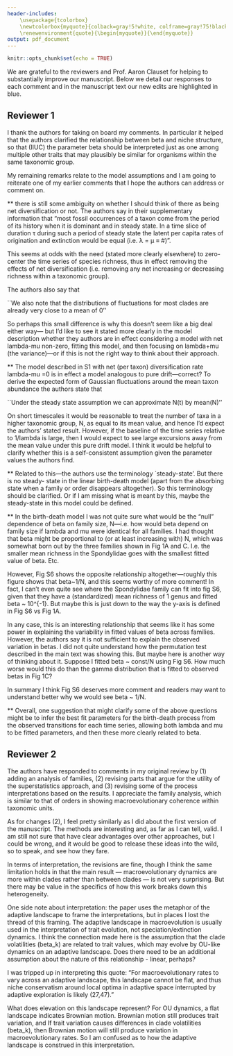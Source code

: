 ```yaml
---
header-includes:
    \usepackage{tcolorbox}
    \newtcolorbox{myquote}{colback=gray!5!white, colframe=gray!75!black}
    \renewenvironment{quote}{\begin{myquote}}{\end{myquote}}
output: pdf_document
---
```


```r
knitr::opts_chunk$set(echo = TRUE)
```

We are grateful to the reviewers and Prof. Aaron Clauset for helping to substantially improve our manuscript.  Below we detail our responses to each comment and in the manuscript text our new edits are highlighted in blue.

## Reviewer 1

I thank the authors for taking on board my comments. In particular it helped that the authors clarified the relationship between beta and niche structure, so that (IIUC) the parameter beta should be interpreted just as one among multiple other traits that may plausibly be similar for organisms within the same taxonomic group.

My remaining remarks relate to the model assumptions and I am going to reiterate one of my earlier comments that I hope the authors can address or comment on.

** there is still some ambiguity on whether I should think of there as being net diversification or not. The authors say in their supplementary information that “most fossil occurrences of a taxon come from the period of its history when it is dominant and in steady state. In a time slice of duration τ during such a period of steady state the latent per capita rates of origination and extinction would be equal (i.e. λ = μ ≡ #)”.

This seems at odds with the need (stated more clearly elsewhere) to zero-center the time series of species richness, thus in effect removing the effects of net diversification (i.e. removing any net increasing or decreasing richness within a taxonomic group).

The authors also say that

``We also note that the distributions of fluctuations for most clades are already very close to a mean of 0’’

So perhaps this small difference is why this doesn’t seem like a big deal either way— but I’d like to see it stated more clearly in the model description whether they authors are in effect considering a model with net lambda-mu non-zero, fitting this model, and then focusing on lambda+mu (the variance)—or if this is not the right way to think about their approach.

** The model described in S1 with net (per taxon) diversification rate lambda-mu =0 is in effect a model analogous to pure drift—correct? To derive the expected form of Gaussian fluctuations around the mean taxon abundance the authors state that

``Under the steady state assumption we can approximate N(t) by mean(N)’’

On short timescales it would be reasonable to treat the number of taxa in a higher taxonomic group, N, as equal to its mean value, and hence I’d expect the authors’ stated result. However, if the baseline of the time series relative to 1/lambda is large, then I would expect to see large excursions away from the mean value under this pure drift model. I think it would be helpful to clarify whether this is a self-consistent assumption given the parameter values the authors find.

** Related to this—the authors use the terminology `steady-state’. But there is no steady- state in the linear birth-death model (apart from the absorbing state when a family or order disappears altogether). So this terminology should be clarified. Or if I am missing what is meant by this, maybe the steady-state in this model could be defined.

** In the birth-death model I was not quite sure what would be the “null” dependence
of beta on family size, N—i.e. how would beta depend on family size if lambda and mu were identical for all families. I had thought that beta might be proportional to (or at least increasing with) N, which was somewhat born out by the three families shown in Fig 1A and C. I.e. the smaller mean richness in the Spondylidae goes with the smallest fitted value of beta. Etc.

However, Fig S6 shows the opposite relationship altogether—roughly this figure shows that beta~1/N, and this seems worthy of more comment! In fact, I can’t even quite see where the Spondylidae family can fit into fig S6, given that they have a (standardized) mean richness of 1 genus and fitted beta ~ 10^{-1}. But maybe this is just down to the way the y-axis is defined in Fig S6 vs Fig 1A.

In any case, this is an interesting relationship that seems like it has some power in explaining the variability in fitted values of beta across families. However, the authors say it is not sufficient to explain the observed variation in betas. I did not quite understand
how the permutation test described in the main text was showing this. But maybe here is another way of thinking about it. Suppose I fitted beta ~ const/N using Fig S6. How much worse would this do than the gamma distribution that is fitted to observed betas in Fig 1C?

In summary I think Fig S6 deserves more comment and readers may want to understand better why we would see beta ~ 1/N.

** Overall, one suggestion that might clarify some of the above questions might be to infer the best fit parameters for the birth-death process from the observed transitions for each time series, allowing both lambda and mu to be fitted parameters, and then these more clearly related to beta.


## Reviewer 2

The authors have responded to comments in my original review by (1) adding an analysis of families, (2) revising parts that argue for the utility of the superstatistics approach, and (3) revising some of the process interpretations based on the results. I appreciate the family analysis, which is similar to that of orders in showing macroevolutionary coherence within taxonomic units.

As for changes (2), I feel pretty similarly as I did about the first version of the manuscript. The methods are interesting and, as far as I can tell, valid. I am still not sure that have clear advantages over other approaches, but I could be wrong, and it would be good to release these ideas into the wild, so to speak, and see how they fare.

In terms of interpretation, the revisions are fine, though I think the same limitation holds in that the main result — macroevolutionary dynamics are more within clades rather than between clades — is not very surprising. But there may be value in the specifics of how this work breaks down this heterogeneity.

One side note about interpretation: the paper uses the metaphor of the adaptive landscape to frame the interpretations, but in places I lost the thread of this framing. The adaptive landscape in macroevolution is usually used in the interpretation of trait evolution, not speciation/extinction dynamics. I think the connection made here is the assumption that the clade volatilities (beta_k) are related to trait values, which may evolve by OU-like dynamics on an adaptive landscape. Does there need to be an additional assumption about the nature of this relationship - linear, perhaps?

I was tripped up in interpreting this quote: “For macroevolutionary rates to vary across an adaptive landscape, this landscape cannot be flat, and thus niche conservatism around local optima in adaptive space interrupted by adaptive exploration is likely (27,47)."

What does elevation on this landscape represent? For OU dynamics, a flat landscape indicates Brownian motion. Brownian motion still produces trait variation, and If trait variation causes differences in clade volatilities (beta_k), then Brownian motion will still produce variation in macroevolutionary rates. So I am confused as to how the adaptive landscape is construed in this interpretation.
